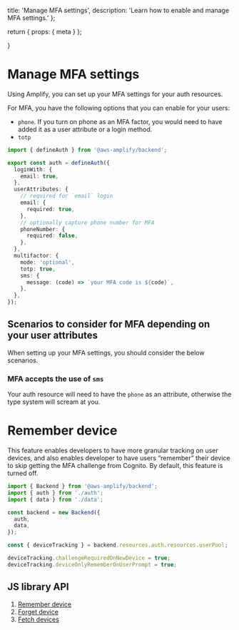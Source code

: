   title: 'Manage MFA settings',
  description:
    'Learn how to enable and manage MFA settings.'
};

  return {
    props: {
      meta
    }
  };

}

# Manage MFA settings

Using Amplify, you can set up your MFA settings for your auth resources.

For MFA, you have the following options that you can enable for your users:

- `phone`. If you turn on phone as an MFA factor, you would need to have added it as a user attribute or a login method.
- `totp`

```ts title="amplify/auth/resource.ts"
import { defineAuth } from '@aws-amplify/backend';

export const auth = defineAuth({
  loginWith: {
    email: true,
  },
  userAttributes: {
    // required for `email` login
    email: {
      required: true,
    },
    // optionally capture phone number for MFA
    phoneNumber: {
      required: false,
    },
  },
  multifactor: {
    mode: 'optional',
    totp: true,
    sms: {
      message: (code) => `your MFA code is ${code}`,
    },
  },
});
```

## Scenarios to consider for MFA depending on your user attributes

When setting up your MFA settings, you should consider the below scenarios.

### MFA accepts the use of `sms`

Your auth resource will need to have the `phone` as an attribute, otherwise the type system will scream at you.

# Remember device

This feature enables developers to have more granular tracking on user devices, and also enables developer to have users “remember” their device to skip getting the MFA challenge from Cognito. By default, this feature is turned off.

```ts title="amplify/backend.ts"
import { Backend } from '@aws-amplify/backend';
import { auth } from './auth';
import { data } from './data';

const backend = new Backend({
  auth,
  data,
});

const { deviceTracking } = backend.resources.auth.resources.userPool;

deviceTracking.challengeRequiredOnNewDevice = true;
deviceTracking.deviceOnlyRememberOnUserPrompt = true;
```

## JS library API

1. [Remember device](/[platform]/build-a-backend/auth/remember-device/#remember-device)
2. [Forget device](/[platform]/build-a-backend/auth/remember-device/#forget-device)
3. [Fetch devices](/[platform]/build-a-backend/auth/remember-device/#fetch-devices)
